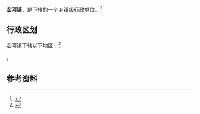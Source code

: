 {{中国乡级行政区|15/01/24/101/000}}

'''宏河镇'''，是{{PRC admin/fullname|15/01/24/101/000|3}}下辖的一个[[乡镇|乡镇]]级行政单位。<ref>{{PRC admin/ref sgc|{{PRC admin/parent|15/01/24/101/000}}}}</ref>

== 行政区划 ==

宏河镇下辖以下地区：<ref>{{PRC admin/ref sgc|15/01/24/101/000}}</ref>

{{PRC admin/children|15/01/24/101/000}}。

== 参考资料 ==

{{reflist}}

{{行政区划小作品}}
{{PRC admin/navcat|15/01/24/101/000}}